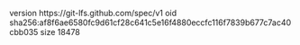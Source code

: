 version https://git-lfs.github.com/spec/v1
oid sha256:af8f6ae6580fc9d61cf28c641c5e16f4880eccfc116f7839b677c7ac40cbb035
size 18478
